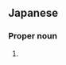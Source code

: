 ==Japanese==
{{ja-kanjitab|え|み|こ}}

===Proper noun===
{{ja-pos|えみこ|proper}}
# {{given name|female|lang=ja|sort=えみこ}}